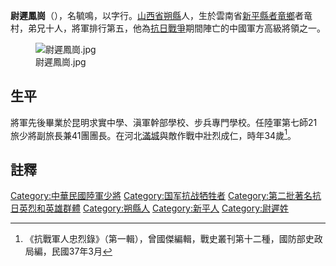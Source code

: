 '''尉遲鳳崗'''（{{bd|1904年|6月19日|1937年|9月24日|}}），名毓鳴，以字行。[[山西省|山西省]][[朔縣|朔縣]]人，生於雲南省[[新平縣|新平縣]][[者竜鄉|者竜鄉]]者竜村，弟兄十人，將軍排行第五，他為[[抗日戰爭|抗日戰爭]]期間陣亡的中國軍方高級將領之一。

[[File:尉遲鳳崗.jpg|thumb]]

== 生平 ==

將軍先後畢業於昆明求實中學、滇軍幹部學校、步兵專門學校。任陸軍第七師21旅少將副旅長兼41團團長。在河北[[满城县|滿城]]與敵作戰中壯烈成仁，時年34歲<ref>《抗戰軍人忠烈錄》（第一輯），曾國傑編輯，戰史叢刊第十二種，國防部史政局編，民國37年3月</ref>。

==註釋==
{{reflist}}

[[Category:中華民國陸軍少將|Category:中華民國陸軍少將]]
[[Category:国军抗战牺牲者|Category:国军抗战牺牲者]]
[[Category:第二批著名抗日英烈和英雄群體|Category:第二批著名抗日英烈和英雄群體]]
[[Category:朔縣人|Category:朔縣人]]
[[Category:新平人|Category:新平人]]
[[Category:尉遲姓|Category:尉遲姓]]